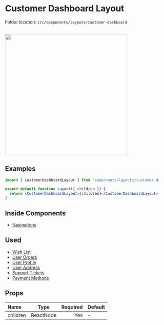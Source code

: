 # Customer Dashboard Layout


<Callout>Folder location: `src/components/layouts/customer-dashboard`</Callout>

<br />

<img src="/user-dashboard.png" width="400" />

## Examples

```jsx {1,4} copy showLineNumbers
import { CustomerDashboardLayout } from 'components/layouts/customer-dashboard'

export default function Layout({ children }) {
  return <CustomerDashboardLayout>{children}</CustomerDashboardLayout>
}
```

## Inside Components

- [Navigations](https://bazaar-doc.netlify.app/layout-components/navigations)

## Used

- [Wish List](https://bazar-react.vercel.app/wish-list)
- [User Orders](https://bazar-react.vercel.app/orders)
- [User Profile](https://bazar-react.vercel.app/profile)
- [User Address](https://bazar-react.vercel.app/address)
- [Support Tickets](https://bazar-react.vercel.app/support-tickets)
- [Payment Methods](https://bazar-react.vercel.app/payment-methods)

## Props

| Name     |   Type    | Required | Default |
| :------- | :-------: | -------: | ------- |
| children | ReactNode |      Yes | -       |
